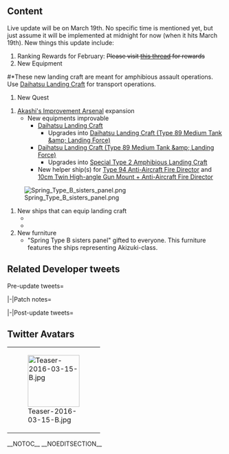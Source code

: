 ==Content==
Live update will be on March 19th. No specific time is mentioned yet, but just assume it will be implemented at midnight for now (when it hits March 19th). New things this update include:
#Ranking Rewards for February: <s>Please visit [[Thread:412901|this thread]] for rewards</s>
#New Equipment

{{Update/RankingRewards|pagename={{{pagename|}}}

|new_equipment = Daihatsu Landing Craft (Type 89 Medium Tank &amp; Landing Force)
|new_equipment_2 = Special Type 2 Amphibious Tank

|top5_1 = 16inch Triple Gun Mount Mk.7
|top5_1_x = 1
|top5_1_stars = 
|top5_2 = Daihatsu Landing Craft (Type 89 Medium Tank &amp; Landing Force)
|top5_2_x = 2
|top5_2_stars = 
|top5_3 = Shiun
|top5_3_x = 1
|top5_3_stars = 

|top20_1 = Prototype 41cm Triple Gun Mount
|top20_1_x = 1
|top20_1_stars = 
|top20_2 = Daihatsu Landing Craft (Type 89 Medium Tank &amp; Landing Force)
|top20_2_x = 1
|top20_2_stars = 
|top20_3 = Shiun
|top20_3_x = 1
|top20_3_stars = 

|top100_1 = Prototype 35.6cm Triple Gun Mount
|top100_1_x = 1
|top100_1_stars = 
|top100_2 = Daihatsu Landing Craft (Type 89 Medium Tank &amp; Landing Force)
|top100_2_x = 1
|top100_2_stars = 
|top100_3 = Shiun
|top100_3_x = 1
|top100_3_stars = 

|top500_1 = Daihatsu Landing Craft (Type 89 Medium Tank &amp; Landing Force)
|top500_1_x = 1
|top500_1_stars = 
|top500_2 = Shiun
|top500_2_x = 1
|top500_2_stars = 

<!--
http://mottokancolle.doorblog.jp/archives/4748117.html

https://twitter.com/KanColle_STAFF/status/711006766394318848
https://twitter.com/KanColle_STAFF/status/711007864811225088
https://twitter.com/KanColle_STAFF/status/711083178446819328
-->

}}

#*These new landing craft are meant for amphibious assault operations. Use [[Daihatsu Landing Craft]] for transport operations.
#New Quest
{{QuestList|
{{Quest
|ID = B62?
|Title_JP = 強襲上陸作戦用戦力を増強せよ！
|Title_EN = Bolster the Capability for Amphibious Assault Operations!
|Requirements = Sortie to [[6-3|World 6-3]] and obtain an B-Rank or better at the boss 
|Rewards_RSC = 0 / 600 / 0 / 0
|Rewards_Items = [[File:Improvement Materials.png|30px|link=Akashi's_Improvement_Arsenal]] X 3<br>[[File:LandingCraft.png|30px|link=Daihatsu Landing Craft]][[Daihatsu Landing Craft]]
|Note = Requires: [[#Bw9|Bw9]]
}}
}}
#[[Akashi's Improvement Arsenal]] expansion
#*New equipments improvable
#**[[Daihatsu Landing Craft]]
#*** Upgrades into [[Daihatsu Landing Craft (Type 89 Medium Tank &amp; Landing Force)]]
#** [[Daihatsu Landing Craft (Type 89 Medium Tank &amp; Landing Force)]]
#*** Upgrades into [[Special Type 2 Amphibious Landing Craft]]
#** New helper ship(s) for [[Type 94 Anti-Aircraft Fire Director]] and [[10cm Twin High-angle Gun Mount + Anti-Aircraft Fire Director]]
[[File:Spring Type B sisters panel.png|thumb]]
#New ships that can equip landing craft
#* {{ShipLink|Akitsushima/Kai|link=Akitsushima#Upgrade}}
#* {{ShipLink|Hayasui/Kai|link=Hayasui#Upgrade}}
#New furniture
#*"Spring Type B sisters panel" gifted to everyone. This furniture features the ships representing Akizuki-class.
{{clear}}

<gallery spacing="small" bordercolor="transparent" captionalign="center" hideaddbutton="true">
</gallery>

==Related Developer tweets==
<tabber>Pre-update tweets=
{{MultiTweet
|MultiTweetID = Preupdate
|color = #ace
|title = Pre-update tweets

|link01 = https://twitter.com/KanColle_STAFF/status/709183256810299392
|EN01 = <br>
|JP01 = 今週末～来週前半予定の月次作戦【二月作戦】の武勲褒賞の配信にあわせて、装備の【改修工廠(明石の工廠)の拡張】と【新装備の実装】を主軸とするプチアップデートを、サービスを停止しない形で実施予定です。
|TL01 = 

|link02 = https://twitter.com/KanColle_STAFF/status/710629620157054977
|EN02 = <br>
|JP02 = 全ての準備が整えば、月次作戦【二月作戦】の武勲褒賞の配信を、明日【3/19(土)】夕方以降に実施させて頂く予定です。同タイミングで、装備の【改修工廠(明石の工廠)の拡張】と【新装備の実装】等を主軸とするプチアップデートを、サービスを停止しない形で実施予定です。
|TL02 = 

|link03 = https://twitter.com/KanColle_STAFF/status/710632822038343681
|EN03 = <br>
|JP03 = 明日配信予定の月次作戦「二月作戦」武勲褒賞の一つは、【大発動艇(八九式中戦車&amp;陸戦隊)】です。兵装の充実した精鋭陸戦隊を載せた同装備は、離島等への上陸作戦においてその真価を発揮します。また、「大発動艇」からの【装備改修】も可能です。
|TL03 =

|link04 = https://twitter.com/KanColle_STAFF/status/710634492499591168
|EN04 = <br>
|JP04 = 明日【3/19(土)】実施を予定しているプチアップデートでは、「中部海域」中盤まで進行している歴戦の提督の皆さんは、【新任務】で「大発動艇」を新たに一つ入手することも可能となります。また、全ての提督の皆さんに、【春の新家具】を一つお贈りする予定です。
|TL04 =  

|link05 = https://twitter.com/KanColle_STAFF/status/710636164290490368
|EN05 = <br>
|JP05 = 明日実装予定の【大発動艇(八九式中戦車&amp;陸戦隊)】は、「装備改修」で強化可能です。改修によって最終的に、さらに『強襲上陸作戦に適した新装備』に装備更新することも可能です。今年は新航空システムも今後実装予定ですが、早期に上陸作戦を完遂したい提督は同新装備もお試しください！
|TL05 =  

|link06 = https://twitter.com/KanColle_STAFF/status/710641313071247360
|EN06 = <br>
|JP06 = 明日【大発動艇(八九式中戦車&amp;陸戦隊)】と同時に実装される、さらに『強襲上陸作戦に適した新装備』は、水陸両用の"あの装備"です。提督方の島嶼作戦に、ぜひご活用ください！※いずれ任務等でも入手可能になります。今どうしても必要という方以外は、無理に獲得する必要はありません。
|TL06 =  

|link07 = https://twitter.com/KanColle_STAFF/status/711007864811225088
|EN07 = <br>
|JP07 = 本日夜以降に実施する月次作戦【二月作戦】の武勲褒賞配信と同時に、装備の【改修工廠(明石の工廠)の拡張】と【新装備の実装】等を主軸とするプチアップデートを、サービスを停止しない形で実施予定です。また、同時に全ての提督の皆さんに、【春の新家具】を一つ、お贈りする予定です。
|TL07 = 

|link08 = https://twitter.com/KanColle_STAFF/status/711080462957973504
|EN08 = <br>
|JP08 = 本日この後【16:30】以降より、装備の【改修工廠(明石の工廠)の拡張】と【新装備の実装】等を主軸とするプチアップデートを、ゲームサービスを停止しない形で実施予定です。各サーバ群毎に順次実施していきます。【18:00】前後には、全サーバ群共にアップデート完了予定です。
|TL08 = 
}}

|-|Patch notes=
{{MultiTweet
|MultiTweetID = Patchnotes
|color = #ace
|title = Patch notes

|link09 = https://twitter.com/KanColle_STAFF/status/711088178191421441
|EN09 = We will start announcing information about the mini update consisting of 【The implementation of new equipment】 and 【Expansion of the Improvement Arsenal (Akashi's Improvement Arsenal)】 that will be implemented today without stopping service across the entire "KanColle" server cluster.<br><br> 01▼ Implementation of New Equipment 1/2 New equipment <br>
"Daihatsu Landing Craft (Type 89 Medium Tank + Landing Force)" has been implemented.<br>
|JP09 = 本日「艦これ」稼働各サーバ群にサービスを停止しない形で順次実施予定の【新装備の実装】と【改修工廠(明石の工廠)の拡張】等を主軸とするプチアップデート情報をお知らせしていきます。<br><br>01▼【新装備】の実装 1/2<br>新装備「大発動艇(八九式中戦車&amp;陸戦隊)」が実装されます。
|TL09 = [[User:Ckwng]] and [[User:Rephira]]

|link10 = https://twitter.com/KanColle_STAFF/status/711090037048258561
|EN10 = 02▼ New improvement menu for "Akashi's Improvement Arsenal" 1/3<br>
New equipment have been added as improvable.<br>
Through support of a specific kanmusu, you can now improve<br>"Daihatsu Landing Craft".<br> 
* This improvement will require "Drum Canister" for the lower level improvements and "7.7mm Machine Guns" for upper level improvements.<br>
|JP10 = 02▼【改修工廠(明石の工廠)】新改修メニュー追加実装 1/3<br>改修工廠において改修可能メニューが拡張されます。<br>ある艦娘がサポートすることで、<br>【大発動艇】<br>の改修が可能となります。<br>※同改修には、前段は「ドラム缶(輸送用)」が、後段は「7.7mm機銃」が必要です。
|TL10 = [[User:Rephira]] and [[User:Ckwng]]

|link11 = https://twitter.com/KanColle_STAFF/status/711091101701025793
|EN11 = 03▼ New improvement menu for "Akashi's Improvement Arsenal" 2/3<br>
With a support from a specific kanmusu, you will be able to improve the new equipment <br>"Daihatsu Landing Craft (Type 89 Medium Tank + Landing Force)".<br>
*This improvement will require "25mm Single Autocannon Mount" at the lower level improvement (~6) and "a certain equipment" for the upper level improvement.<br>
|JP11 = 03▼【改修工廠(明石の工廠)】新改修メニュー追加実装 2/3<br>ある艦娘がサポートすることで、本日実装される<br>【大発動艇(八九式中戦車&amp;陸戦隊)】<br>の改修が可能となります。<br>※同改修には、前段は「25mm単装機銃」が、後段は別の"ある兵装"が必要です。
|TL11 = [[User:Rephira]] and [[User:Ckwng]]

|link12 = https://twitter.com/KanColle_STAFF/status/711092137832480768
|EN12 = 04▼ New improvement menu for "Akashi's Improvement Arsenal" 3/3<br>
A new kanmusu will be added as a support member for improving "Type 94 Anti-Aircraft Fire Director" and "10cm Twin High-angle Gun Mount + Anti-Aircraft Fire Director". Also, both "Daihatsu Landing Craft" and "Daihatsu Landing Craft (Type 89 Medium Tank + Landing Force)" can be upgraded at max improvement.<br>
|JP12 = 04▼【改修工廠(明石の工廠)】新改修メニュー追加実装 3/3<br>【94式高射装置】及び【10cm高角砲+高射装置】改修をサポートする艦娘メンバーが増えます。また、先にご紹介した【大発動艇】及び【大発動艇(八九式中戦車&amp;陸戦隊)】は、最大改修からの「装備更新」が可能です。
|TL12 = [[User:Rephira]] and [[User:Ckwng]]

|link13 = https://twitter.com/KanColle_STAFF/status/711093171657138176
|EN13 = 05▼ Additional Ships that can equip "Daihatsu Landing Craft"<br>
The remodelled Seaplane Tender "Akitsushima Kai" and Multi-purpose Fleet Oiler "Hayasui Kai" will now be able to equip/use "Daihatsu Landing Craft" and other landing craft equipment.<br>
|JP13 = 05▼【大発動艇】装備可能艦娘の拡張<br>改装後の水上機母艦「秋津洲改」及び多用途補給艦「速吸改」で、【大発動艇】などの上陸用舟艇の装備/運用が可能になります。
|TL13 = [[User:Rephira]] and [[User:Ckwng]]

|link14 = https://twitter.com/KanColle_STAFF/status/711094192982740992
|EN14 = 06▼ Addition of new quests<br>
The following quest has been added.<br>
- Bolster the Capability for Amphibious Assault Operations!<br>
* There are prerequisites to complete this quest.<br>
* By completing the above quest, you will receive an additional "Daihatsu Landing Craft".<br>
|JP14 = 06▼【新任務】の追加実装<br>下記の新任務が追加実装されます。<br>●強襲上陸作戦用戦力を増強せよ！<br>※任務受諾には、トリガーとなる受諾条件達成が必要です。<br>※上記任務を成功させると、「大発動艇」が追加配備されます。
|TL14 = [[User:Rephira]] and [[User:Ckwng]]

|link15 = https://twitter.com/KanColle_STAFF/status/711097149161807872
|EN15 = 07▼ Implementation of new equipment 2/2<br>
New equipment "Special Type 2 Amphibious Landing Craft" has been implemented.<br>
Also known as the "Ka-Mi Tank", this equipment will be effective in amphibious assault operations. You can obtain this item by upgrading the "Daihatsu Landing Craft (Type 89 Medium Tank + Landing Force)" in the Improvement Arsenal. Also, in an island assault operation, this equipment will be effective in combination with other "Daihatsu" divisions.<br>
|JP15 = 07▼【新装備】の実装 2/2<br>新装備「特二式内火艇」が実装されます。<br>カミ車とも呼称される本装備は、強襲上陸作戦に有効です。「大発動艇(八九式中戦車&amp;陸戦隊)」から、【装備更新】することが可能です。また、島嶼攻略作戦には、「大発」部隊との諸兵科連合攻撃が有効です。
|TL15 = [[User:Rephira]] and [[User:Ckwng]]

|link16 = https://twitter.com/KanColle_STAFF/status/711098320844763137
|EN16 = 08▼ Additional explanation on the new equipments<br>
The newly added equipment are mainly meant for amphibious operation and are not fit for transport operations. Please continue using the "Daihatsu Landing Craft" for transport operations and expeditions.<br>
|JP16 = 08▼【新装備】についての補足<br>新装備【特二式内火艇】及び【大発動艇(八九式中戦車&amp;陸戦隊)】は、主に上陸作戦用の装備です。輸送作戦には不向きです。輸送作戦や遠征では、これまで通り主に【大発動艇】を運用ください。
|TL16 = [[User:Rephira]] and [[User:Ckwng]]

|link17 = https://twitter.com/KanColle_STAFF/status/711099031707996160
|EN17 = 09▼ Distribution of new furniture "Akizuki-class Sisters in Spring" Panel<br>
In order to commemorate the "KanColle Spring Festival", we will be distributing the "Akizuki-class Sisters in Spring" Panel, featuring the smiling Akizuki-class kanmusus, to all Admirals.<br>
* Furniture will be distributed at the next login.<br>
* You can receive the furniture until the next maintenance.<br>
|JP17 = 09▼新家具「春の乙型姉妹」パネルをお届けします。<br>全ての提督の皆さんに、「艦これ」春の艦祭り開催を記念して、乙型駆逐艦姉妹が微笑む【「春の乙型姉妹」パネル】をお贈り致します。<br>※ログイン時にお届けします。<br>※次回メンテナンス時まで受取り可能です。
|TL17 = [[User:Rephira]] and [[User:Ckwng]]
}}

|-|Post-update tweets=
{{MultiTweet
|MultiTweetID = Post-update
|color = #ace
|title = Post-update tweets

|link18 = https://twitter.com/KanColle_STAFF/status/711100640248770560
|EN18 = <br>
|JP18 = 現在「艦これ」稼働各サーバ群に対して、サービスを停止しない形でプチアップデートを実施しています。【18:00】以降に「艦これ」に再接続して頂けますと自動的にアップデートが完了します。提督の皆さん、どうぞよろしくお願い致します。
|TL18 = 
}}
</tabber>

==Twitter Avatars==
{| class="wikitable"
|-
| style="width:120px;" |[[File:Teaser-2016-03-15-B.jpg|120px]]
|}

__NOTOC__ __NOEDITSECTION__
